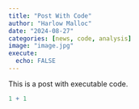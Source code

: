 ```yaml
---
title: "Post With Code"
author: "Harlow Malloc"
date: "2024-08-27"
categories: [news, code, analysis]
image: "image.jpg"
execute: 
  echo: FALSE 
---
```


This is a post with executable code.

```r
1 + 1
```
